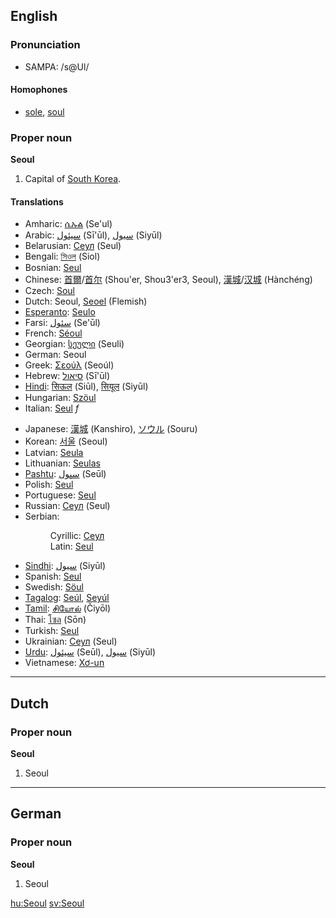 {{wikipedia}}
==English==
===Pronunciation===
*SAMPA: /s@Ul/
====Homophones====
*[[sole]], [[soul]]

===Proper noun===
'''Seoul'''

#Capital of [[South Korea]].

====Translations====
{{top}}
*Amharic: [[ሴኡል]] (Se'ul)
*Arabic: [[سيئول]] (Sī'ūl), [[سيول]] (Siyūl)
*Belarusian: [[Сеул#Belarussian|Сеул]] (Seul)
*Bengali: [[সিওল]] (Siol)
*Bosnian: [[Seul#Bosnian|Seul]] {{m}}
*Chinese: [[首爾]]/[[首尔]] (Shou'er, Shou3'er3, Seoul), [[漢城]]/[[汉城]] (Hànchéng)
*Czech: [[Soul]]
*Dutch: Seoul, [[Seoel]] (Flemish)
*[[Esperanto]]: [[Seulo]]
*Farsi: [[سئول]] (Se'ūl)
*French: [[Séoul]]
*Georgian: [[სეული]] (Seuli)
*German: Seoul
*Greek: [[Σεούλ]] (Seoúl)
*Hebrew: [[סיאול]] (Sī'ūl)
*[[Hindi]]: [[सिऊल]] (Siūl), [[सियूल]] (Siyūl)
*Hungarian: [[Szöul]]
*Italian: [[Seul#Italian|Seul]] ''f''
{{mid}}
*Japanese: [[漢城]] (Kanshiro), [[ソウル]] (Souru)
*Korean: [[서울]] (Seoul)
*Latvian: [[Seula]]
*Lithuanian: [[Seulas]]
*[[Pashtu]]: [[سېول]] (Seūl)
*Polish: [[Seul#Polish|Seul]]
*Portuguese: [[Seul#Portuguese|Seul]]
*Russian: [[Сеул]] (Seul)
*Serbian:
*:Cyrillic: [[Сеул#Serbian|Сеул]] {{m}}
*:Latin: [[Seul#Serbian|Seul]] {{m}}
*[[Sindhi]]: [[سيول]] (Siyūl)
*Spanish: [[Seul#Spanish|Seul]]
*Swedish: [[Söul]]
*[[Tagalog]]: [[Seúl]], [[Seyúl]]
*[[Tamil]]: [[சியோல்]] (Čiyōl)
*Thai: [[โซล]] (Sōn)
*Turkish: [[Seul#Turkish|Seul]]
*Ukrainian: [[Сеул#Ukrainian|Сеул]] (Seul)
*[[Urdu]]: [[سیئول]] (Seūl), [[سیول]] (Siyūl)
*Vietnamese: [[Xơ-un]]
{{bottom}}

----

==Dutch==
===Proper noun===
'''Seoul'''

#Seoul

----
==German==
===Proper noun===
'''Seoul'''

#Seoul

[[hu:Seoul]]
[[sv:Seoul]]